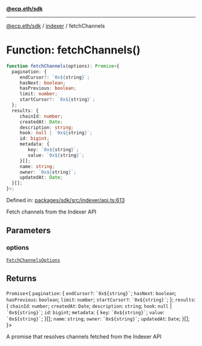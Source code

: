 [**@ecp.eth/sdk**](../../index.mdx)

***

[@ecp.eth/sdk](/sdk-reference/index.mdx) / [indexer](/sdk-reference/indexer/index.mdx) / fetchChannels

# Function: fetchChannels()

```ts
function fetchChannels(options): Promise<{
  pagination: {
     endCursor?: `0x${string}`;
     hasNext: boolean;
     hasPrevious: boolean;
     limit: number;
     startCursor?: `0x${string}`;
  };
  results: {
     chainId: number;
     createdAt: Date;
     description: string;
     hook: null | `0x${string}`;
     id: bigint;
     metadata: {
        key: `0x${string}`;
        value: `0x${string}`;
     }[];
     name: string;
     owner: `0x${string}`;
     updatedAt: Date;
  }[];
}>;
```

Defined in: [packages/sdk/src/indexer/api.ts:613](https://github.com/ecp-eth/comments-monorepo/blob/main/packages/sdk/src/indexer/api.ts#L613)

Fetch channels from the Indexer API

## Parameters

### options

[`FetchChannelsOptions`](/sdk-reference/indexer/type-aliases/FetchChannelsOptions.mdx)

## Returns

`Promise`\<\{
  `pagination`: \{
     `endCursor?`: `` `0x${string}` ``;
     `hasNext`: `boolean`;
     `hasPrevious`: `boolean`;
     `limit`: `number`;
     `startCursor?`: `` `0x${string}` ``;
  \};
  `results`: \{
     `chainId`: `number`;
     `createdAt`: `Date`;
     `description`: `string`;
     `hook`: `null` \| `` `0x${string}` ``;
     `id`: `bigint`;
     `metadata`: \{
        `key`: `` `0x${string}` ``;
        `value`: `` `0x${string}` ``;
     \}[];
     `name`: `string`;
     `owner`: `` `0x${string}` ``;
     `updatedAt`: `Date`;
  \}[];
\}\>

A promise that resolves channels fetched from the Indexer API
